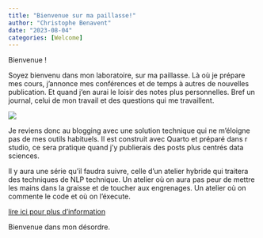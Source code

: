 ```yaml
---
title: "Bienvenue sur ma paillasse!"
author: "Christophe Benavent"
date: "2023-08-04"
categories: [Welcome]
---
```


Bienvenue !

Soyez bienvenu dans mon laboratoire, sur ma paillasse. Là où je prépare mes cours, j'annonce mes conférences et de temps à autres de nouvelles publication. Et quand j'en aurai le loisir des notes plus personnelles. Bref un journal, celui de mon travail et des questions qui me travaillent.

![](welcome.jpg)

Je reviens donc au blogging avec une solution technique qui ne m'éloigne pas de mes outils habituels. Il est construit avec Quarto et préparé dans r studio, ce sera pratique quand j'y publierais des posts plus centrés data sciences.

Il y aura une série qu'il faudra suivre, celle d'un atelier hybride qui traitera des techniques de NLP technique. Un atelier où on aura pas peur de mettre les mains dans la graisse et de toucher aux engrenages. Un atelier où on commente le code et où on l'éxecute.

[lire ici pour plus d'information](./docs/posts/b005_NLPW00/index.html)

Bienvenue dans mon désordre.
